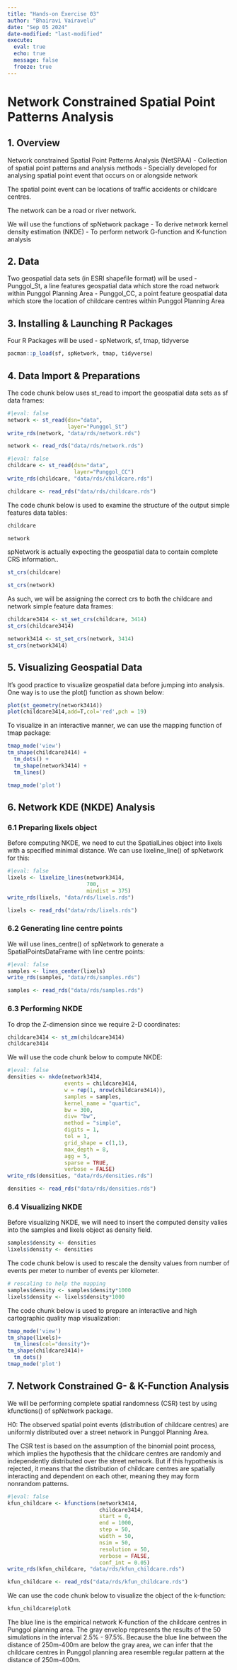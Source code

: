 ```yaml
---
title: "Hands-on Exercise 03"
author: "Bhairavi Vairavelu"
date: "Sep 05 2024"
date-modified: "last-modified"
execute:
  eval: true
  echo: true
  message: false
  freeze: true
---
```


# Network Constrained Spatial Point Patterns Analysis

## 1. Overview

Network constrained Spatial Point Patterns Analysis (NetSPAA) - Collection of spatial point patterns and analysis methods - Specially developed for analysing spatial point event that occurs on or alongside network

The spatial point event can be locations of traffic accidents or childcare centres.

The network can be a road or river network.

We will use the functions of spNetwork package - To derive network kernel density estimation (NKDE) - To perform network G-function and K-function analysis

## 2. Data

Two geospatial data sets (in ESRI shapefile format) will be used - Punggol_St, a line features geospatial data which store the road network within Punggol Planning Area - Punggol_CC, a point feature geospatial data which store the location of childcare centres within Punggol Planning Area

## 3. Installing & Launching R Packages

Four R Packages will be used - spNetwork, sf, tmap, tidyverse

```r
pacman::p_load(sf, spNetwork, tmap, tidyverse)
```

## 4. Data Import & Preparations

The code chunk below uses st_read to import the geospatial data sets as sf data frames:

```r
#|eval: false
network <- st_read(dsn="data", 
                   layer="Punggol_St")
write_rds(network, "data/rds/network.rds")
```

```r
network <- read_rds("data/rds/network.rds")
```

```r
#|eval: false
childcare <- st_read(dsn="data",
                     layer="Punggol_CC")
write_rds(childcare, "data/rds/childcare.rds")
```

```r
childcare <- read_rds("data/rds/childcare.rds")
```

The code chunk below is used to examine the structure of the output simple features data tables:

```r
childcare
```

```r
network
```

spNetwork is actually expecting the geospatial data to contain complete CRS information..

```r
st_crs(childcare)
```

```r
st_crs(network)
```

As such, we will be assigning the correct crs to both the childcare and network simple feature data frames:

```r
childcare3414 <- st_set_crs(childcare, 3414)
st_crs(childcare3414)
```

```r
network3414 <- st_set_crs(network, 3414)
st_crs(network3414)
```

## 5. Visualizing Geospatial Data

It's good practice to visualize geospatial data before jumping into analysis. One way is to use the plot() function as shown below:

```r
plot(st_geometry(network3414))
plot(childcare3414,add=T,col='red',pch = 19)
```

To visualize in an interactive manner, we can use the mapping function of tmap package:

```r
tmap_mode('view')
tm_shape(childcare3414) + 
  tm_dots() + 
  tm_shape(network3414) +
  tm_lines()
```

```r
tmap_mode('plot')
```

## 6. Network KDE (NKDE) Analysis

### 6.1 Preparing lixels object

Before computing NKDE, we need to cut the SpatialLines object into lixels with a specified minimal distance. We can use lixeline_line() of spNetwork for this:

```r
#|eval: false
lixels <- lixelize_lines(network3414, 
                         700, 
                         mindist = 375)
write_rds(lixels, "data/rds/lixels.rds")
```

```r
lixels <- read_rds("data/rds/lixels.rds")
```

### 6.2 Generating line centre points

We will use lines_centre() of spNetwork to generate a SpatialPointsDataFrame with line centre points:

```r
#|eval: false
samples <- lines_center(lixels) 
write_rds(samples, "data/rds/samples.rds")
```

```r
samples <- read_rds("data/rds/samples.rds")
```

### 6.3 Performing NKDE

To drop the Z-dimension since we require 2-D coordinates:

```r
childcare3414 <- st_zm(childcare3414)
childcare3414
```

We will use the code chunk below to compute NKDE:

```r
#|eval: false
densities <- nkde(network3414, 
                  events = childcare3414,
                  w = rep(1, nrow(childcare3414)),
                  samples = samples,
                  kernel_name = "quartic",
                  bw = 300, 
                  div= "bw", 
                  method = "simple", 
                  digits = 1, 
                  tol = 1,
                  grid_shape = c(1,1), 
                  max_depth = 8,
                  agg = 5, 
                  sparse = TRUE,
                  verbose = FALSE)
write_rds(densities, "data/rds/densities.rds")
```

```r
densities <- read_rds("data/rds/densities.rds")
```

### 6.4 Visualizing NKDE

Before visualizing NKDE, we will need to insert the computed density valies into the samples and lixels object as density field.

```r
samples$density <- densities
lixels$density <- densities
```

The code chunk below is used to rescale the density values from number of events per meter to number of events per kilometer.

```r
# rescaling to help the mapping
samples$density <- samples$density*1000
lixels$density <- lixels$density*1000
```

The code chunk below is used to prepare an interactive and high cartographic quality map visualization:

```r
tmap_mode('view')
tm_shape(lixels)+
  tm_lines(col="density")+
tm_shape(childcare3414)+
  tm_dots()
tmap_mode('plot')
```

## 7. Network Constrained G- & K-Function Analysis

We will be performing complete spatial randomness (CSR) test by using kfunctions() of spNetwork package.

H0: The observed spatial point events (distribution of childcare centres) are uniformly distributed over a street network in Punggol Planning Area.

The CSR test is based on the assumption of the binomial point process, which implies the hypothesis that the childcare centres are randomly and independently distributed over the street network. But if this hypothesis is rejected, it means that the distribution of childcare centres are spatially interacting and dependent on each other, meaning they may form nonrandom patterns.

```r
#|eval: false
kfun_childcare <- kfunctions(network3414, 
                             childcare3414,
                             start = 0, 
                             end = 1000, 
                             step = 50, 
                             width = 50, 
                             nsim = 50, 
                             resolution = 50,
                             verbose = FALSE, 
                             conf_int = 0.05)
write_rds(kfun_childcare, "data/rds/kfun_childcare.rds")
```

```r
kfun_childcare <- read_rds("data/rds/kfun_childcare.rds")
```

We can use the code chunk below to visualize the object of the k-function:

```r
kfun_childcare$plotk
```

The blue line is the empirical network K-function of the childcare centres in Punggol planning area. The gray envelop represents the results of the 50 simulations in the interval 2.5% - 97.5%. Because the blue line between the distance of 250m-400m are below the gray area, we can infer that the childcare centres in Punggol planning area resemble regular pattern at the distance of 250m-400m.
